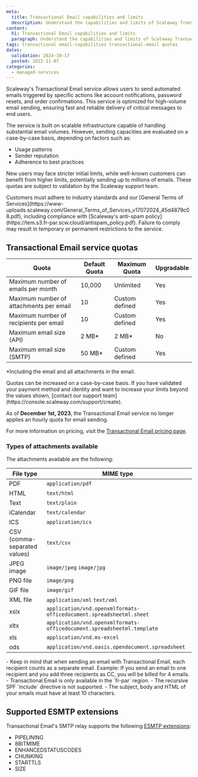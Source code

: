 ```yaml
---
meta:
  title: Transactional Email capabilities and limits
  description: Understand the capabilities and limits of Scaleway Transactional Email.
content:
  h1: Transactional Email capabilities and limits
  paragraph: Understand the capabilities and limits of Scaleway Transactional Email.
tags: transactional email-capabilities transactional-email quotas
dates:
  validation: 2024-10-17
  posted: 2022-11-07
categories:
  - managed-services
---
```


Scaleway's Transactional Email service allows users to send automated emails triggered by specific actions like account notifications, password resets, and order confirmations. This service is optimized for high-volume email sending, ensuring fast and reliable delivery of critical messages to end users.

The service is built on scalable infrastructure capable of handling substantial email volumes. However, sending capacities are evaluated on a case-by-case basis, depending on factors such as:

- Usage patterns
- Sender reputation
- Adherence to best practices

New users may face stricter initial limits, while well-known customers can benefit from higher limits, potentially sending up to millions of emails. These quotas are subject to validation by the Scaleway support team.

<Message type="important">
  Customers must adhere to industry standards and our [General Terms of Services](https://www-uploads.scaleway.com/General_Terms_of_Services_v17072024_45d4879c08.pdf), including compliance with [Scaleway's anti-spam policy](https://tem.s3.fr-par.scw.cloud/antispam_policy.pdf). Failure to comply may result in temporary or permanent restrictions to the service.
</Message>

## Transactional Email service quotas

| Quota                                          | Default Quota     | Maximum Quota     | Upgradable     |
|------------------------------------------------|-------------------|-------------------|----------------|
| Maximum number of emails per month             | 10,000            | Unlimited          | Yes            |
| Maximum number of attachments per email        | 10                | Custom defined     | Yes            |
| Maximum number of recipients per email         | 10                | Custom defined     | Yes            |
| Maximum email size (API)                       | 2 MB*             | 2 MB*              | No             |
| Maximum email size (SMTP)                      | 50 MB*            | Custom defined     | Yes            |

*Including the email and all attachments in the email.

<Message type="note">
  Quotas can be increased on a case-by-case basis. If you have validated your payment method and identity and want to increase your limits beyond the values shown, [contact our support team](https://console.scaleway.com/support/create).
</Message>

As of **December 1st, 2023**, the Transactional Email service no longer applies an hourly quota for email sending.

For more information on pricing, visit the [Transactional Email pricing page](https://www.scaleway.com/fr/tarifs/managed-services/#transactional-email).

### Types of attachments available

The attachments available are the following:

| File type                    | MIME type                |
|------------------------------|--------------------------|
| PDF                          | `application/pdf`        |
| HTML                         | `text/html`              |
| Text                         | `text/plain`             |
| iCalendar                    | `text/calendar`          |
| ICS                          | `application/ics`        |
| CSV (comma-separated values) | `text/csv`               |
| JPEG image                   | `image/jpeg` `image/jpg` |
| PNG file                     | `image/png`              |
| GIF file                     | `image/gif`              |
| XML file                     | `application/xml` `text/xml` |
| xslx                         | `application/vnd.openxmlformats-officedocument.spreadsheetml.sheet` |
| xltx	                       | `application/vnd.openxmlformats-officedocument.spreadsheetml.template` |
| xls                          | `application/vnd.ms-excel` |
| ods	                         | `application/vnd.oasis.opendocument.spreadsheet` |


<Message type="important">
  - Keep in mind that when sending an email with Transactional Email, each recipient counts as a separate email. Example: If you send an email to one recipient and you add three recipients as CC, you will be billed for 4 emails.
  - Transactional Email is only available in the `fr-par` region.
  - The recursive SPF `include` directive is not supported.
  - The subject, body and HTML of your emails must have at least 10 characters.
</Message>

## Supported ESMTP extensions

Transactional Email's SMTP relay supports the following [ESMTP extensions](https://www.iana.org/assignments/mail-parameters/mail-parameters.txt):

- PIPELINING
- 8BITMIME
- ENHANCEDSTATUSCODES
- CHUNKING
- STARTTLS
- SIZE